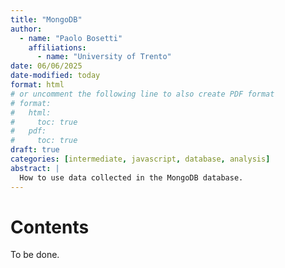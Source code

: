 ```yaml
---
title: "MongoDB"
author:
  - name: "Paolo Bosetti"
    affiliations: 
      - name: "University of Trento"
date: 06/06/2025
date-modified: today
format: html
# or uncomment the following line to also create PDF format
# format: 
#   html:
#     toc: true
#   pdf:
#     toc: true
draft: true
categories: [intermediate, javascript, database, analysis]
abstract: |
  How to use data collected in the MongoDB database.
---
```


# Contents

::: callout-warning
To be done.
:::
